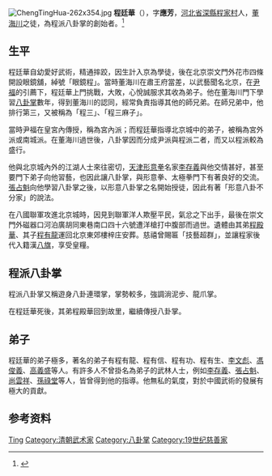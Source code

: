 [[File:ChengTingHua-262x354.jpg|thumb]]
'''程廷華'''（{{Bd|1848年||1900年}}），字'''應芳'''，[[河北省|河北省]][[深縣|深縣]][[程家村|程家村]]人，[[董海川|董海川]]之徒，為程派八卦掌的創始者。<ref>{{Cite web|title=程廷华 - 全球功夫网 -全球最大功夫门户网站|url=http://www.qqgfw.com/KungfuArticleList3Info.aspx?KungfuArticleID=1874|accessdate=2019-08-22|work=www.qqgfw.com|archive-date=2017-06-08|archive-url=https://web.archive.org/web/20170608131205/http://qqgfw.com/KungfuArticleList3Info.aspx?KungfuArticleID=1874|dead-url=no}}</ref>

== 生平 ==
程廷華自幼愛好武術，精通摔跤，因生計入京為學徒，後在北京崇文門外花市四條開設眼鏡舖，綽號「眼鏡程」。當時董海川在肅王府當差，以武藝聞名北京，在[[尹福|尹福]]的引薦下，程廷華上門挑戰，大敗，心悅誠服求其收為弟子。他在董海川門下學習[[八卦掌|八卦掌]]數年，得到董海川的認同，經常負責指導其他的師兄弟。在師兄弟中，他排行第三，又被稱為「程三」、「程三麻子」。

當時尹福在皇宮內傳授，稱為宮內派；而程廷華指導北京城中的弟子，被稱為宮外派或南城派。在董海川過世後，八卦掌因而分成尹派與程派二者，而又以程派較為盛行。

他與北京城內外的江湖人士來往密切，[[天津|天津]][[形意拳|形意拳]]名家[[李存義_(清朝)|李存義]]與他交情甚好，甚至要門下弟子向他習藝，也因此讓八卦掌，與形意拳、太極拳門下有著良好的交流。[[張占魁|張占魁]]向他學習八卦掌之後，以形意八卦掌之名開始授徒，因此有著「形意八卦不分家」的說法。

在八國聯軍攻進北京城時，因見到聯軍洋人欺壓平民，氣忿之下出手，最後在崇文門外磁器口河泊廣胡同東巷南口四十六號遭洋槍打中腹部而過世。遺體由其弟[[程殿華|程殿華]]、其子[[程有龍|程有龍]]運回北京東郊樓梓庄安葬。慈禧曾賜匾「技藝超群」，並讓程家後代入籍漢[[八旗|八旗]]，享受皇糧。

== 程派八卦掌 ==
程派八卦掌又稱遊身八卦連環掌，掌勢較多，強調淌泥步、龍爪掌。

在程廷華死後，其弟程殿華回到故里，繼續傳授八卦掌。

== 弟子 ==
程廷華的弟子極多，著名的弟子有程有龍、程有信、程有功、程有生、[[李文彪|李文彪]]、[[馮俊義|馮俊義]]、[[高義盛|高義盛]]等人。有許多人不曾掛名為弟子的武林人士，例如[[李存義|李存義]]、[[張占魁|張占魁]]、[[尚雲祥|尚雲祥]]、[[孫祿堂|孫祿堂]]等人，皆曾得到他的指導。他無私的氣度，對於中國武術的發展有極大的貢獻。

== 参考资料 ==
{{reflist}}

{{Authority control}}
{{DEFAULTSORT:Cheng程}}
[[Category:程姓|Ting]]
[[Category:清朝武术家|Category:清朝武术家]]
[[Category:八卦掌|Category:八卦掌]]
[[Category:19世纪慈善家|Category:19世纪慈善家]]